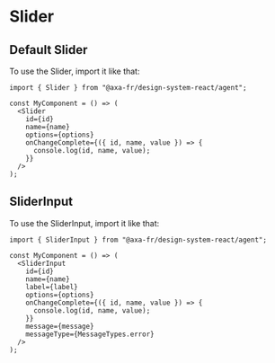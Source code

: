 
<Meta of={SliderStories} />

# Slider

## Default Slider

To use the Slider, import it like that:

```tsx
import { Slider } from "@axa-fr/design-system-react/agent";

const MyComponent = () => (
  <Slider
    id={id}
    name={name}
    options={options}
    onChangeComplete={({ id, name, value }) => {
      console.log(id, name, value);
    }}
  />
);
```

<Canvas of={SliderStories.SliderStory} />
<Controls of={SliderStories.SliderStory} />

## SliderInput

To use the SliderInput, import it like that:

```tsx
import { SliderInput } from "@axa-fr/design-system-react/agent";

const MyComponent = () => (
  <SliderInput
    id={id}
    name={name}
    label={label}
    options={options}
    onChangeComplete={({ id, name, value }) => {
      console.log(id, name, value);
    }}
    message={message}
    messageType={MessageTypes.error}
  />
);
```

<Canvas of={SliderInputStories.SliderInputStory} />
<Controls of={SliderInputStories.SliderInputStory} />
